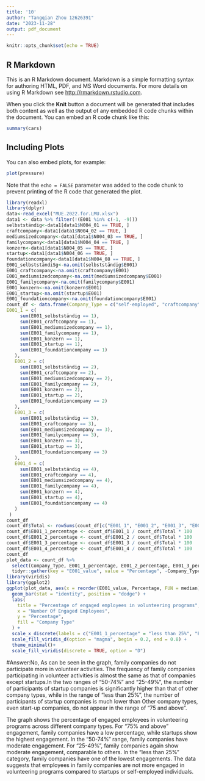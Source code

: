 ```yaml
---
title: '10'
author: "Tangqian Zhou 12626391"
date: "2023-11-28"
output: pdf_document
---
```


```r
knitr::opts_chunk$set(echo = TRUE)
```

## R Markdown

This is an R Markdown document. Markdown is a simple formatting syntax for authoring HTML, PDF, and MS Word documents. For more details on using R Markdown see <http://rmarkdown.rstudio.com>.

When you click the **Knit** button a document will be generated that includes both content as well as the output of any embedded R code chunks within the document. You can embed an R code chunk like this:

```r
summary(cars)
```

## Including Plots

You can also embed plots, for example:

```r
plot(pressure)
```

Note that the `echo = FALSE` parameter was added to the code chunk to prevent printing of the R code that generated the plot.
```r
library(readxl)
library(dplyr)
data<-read_excel("MUE.2022.for.LMU.xlsx")
data1 <- data %>% filter(!(E001 %in% c(-1, -9)))
selbstständig<-data1[data1$N004_01 == TRUE, ]
craftcompany<-data1[data1$N004_02 == TRUE, ]
mediumsizedcompany<-data1[data1$N004_03 == TRUE, ]
familycompany<-data1[data1$N004_04 == TRUE, ]
konzern<-data1[data1$N004_05 == TRUE, ]
startup<-data1[data1$N004_06 == TRUE, ]
foundationcompany<-data1[data1$N004_08 == TRUE, ]
E001_selbstständiSg<-na.omit(selbstständig$E001)
E001_craftcompany<-na.omit(craftcompany$E001)
E001_mediumsizedcompany<-na.omit(mediumsizedcompany$E001)
E001_familycompany<-na.omit(familycompany$E001)
E001_konzern<-na.omit(konzern$E001)
E001_startup<-na.omit(startup$E001)
E001_foundationcompany<-na.omit(foundationcompany$E001)
count_df <- data.frame(Company_Type = c("self-employed", "craftcompany", "mediumsizedcompany", "familycompany", "konzern", "startup", "foundationcompany"),
E001_1 = c(
     sum(E001_selbstständig == 1),
     sum(E001_craftcompany == 1),
     sum(E001_mediumsizedcompany == 1),
     sum(E001_familycompany == 1),
     sum(E001_konzern == 1),
     sum(E001_startup == 1),
     sum(E001_foundationcompany == 1)
   ),
   E001_2 = c(
     sum(E001_selbstständig == 2),
     sum(E001_craftcompany == 2),
     sum(E001_mediumsizedcompany == 2),
     sum(E001_familycompany == 2),
     sum(E001_konzern == 2),
     sum(E001_startup == 2),
     sum(E001_foundationcompany == 2)
   ),
   E001_3 = c(
     sum(E001_selbstständig == 3),
     sum(E001_craftcompany == 3),
     sum(E001_mediumsizedcompany == 3),
     sum(E001_familycompany == 3),
     sum(E001_konzern == 3),
     sum(E001_startup == 3),
     sum(E001_foundationcompany == 3)
   ),
   E001_4 = c(
     sum(E001_selbstständig == 4),
     sum(E001_craftcompany == 4),
     sum(E001_mediumsizedcompany == 4),
     sum(E001_familycompany == 4),
     sum(E001_konzern == 4),
     sum(E001_startup == 4),
     sum(E001_foundationcompany == 4)
   )
 )
count_df
count_df$Total <- rowSums(count_df[c("E001_1", "E001_2", "E001_3", "E001_4")])
count_df$E001_1_percentage <- count_df$E001_1 / count_df$Total * 100
count_df$E001_2_percentage <- count_df$E001_2 / count_df$Total * 100
count_df$E001_3_percentage <- count_df$E001_3 / count_df$Total * 100
count_df$E001_4_percentage <- count_df$E001_4 / count_df$Total * 100
count_df
plot_data <- count_df %>%
  select(Company_Type, E001_1_percentage, E001_2_percentage, E001_3_percentage, E001_4_percentage) %>%
  tidyr::gather(key = "E001_value", value = "Percentage", -Company_Type)
library(viridis)
library(ggplot2)
ggplot(plot_data, aes(x = reorder(E001_value, Percentage, FUN = median), y = Percentage, fill = Company_Type)) +
  geom_bar(stat = "identity", position = "dodge") +
  labs(
    title = "Percentage of engaged employees in volunteering programs",
    x = "Number Of Engaged Employees",
    y = "Percentage",
    fill = "Company Type"
  ) +
  scale_x_discrete(labels = c("E001_1_percentage" = "less than 25%", "E001_2_percentage" = "25-49%", "E001_3_percentage" = "50-74%", "E001_4_percentage" = "75% and above")) +
  scale_fill_viridis_d(option = "magma", begin = 0.2, end = 0.8) +  
  theme_minimal()+
  scale_fill_viridis(discrete = TRUE, option = "D") 
```
#Answer:No, As can be seen in the graph, family companies do not participate more in volunteer activities. The frequency of family companies participating in volunteer activities is almost the same as that of companies except startups.In the two ranges of "50-74%" and "25-49%", the number of participants of startup companies is significantly higher than that of other company types, while in the range of "less than 25%", the number of participants of startup companies is much lower than Other company types, even start-up companies, do not appear in the range of "75 and above".

The graph shows the percentage of engaged employees in volunteering programs across different company types. For "75% and above" engagement, family companies have a low percentage, while startups show the highest engagement. In the "50-74%" range, family companies have moderate engagement. For "25-49%", family companies again show moderate engagement, comparable to others. In the "less than 25%" category, family companies have one of the lowest engagements. The data suggests that employees in family companies are not more engaged in volunteering programs compared to startups or self-employed individuals.


